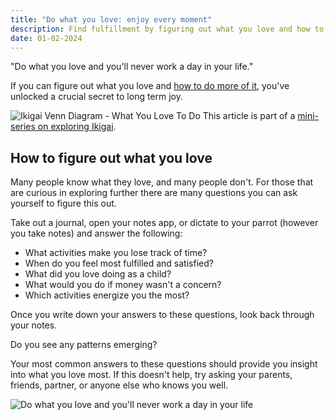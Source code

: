 ```yaml
---
title: "Do what you love: enjoy every moment"
description: Find fulfillment by figuring out what you love and how to do more of it.
date: 01-02-2024
---
```


"Do what you love and you'll never work a day in your life."

If you can figure out what you love and [how to do more of it](/blog/what-you-can-be-paid-for), you've unlocked a crucial secret to long term joy.

![Ikigai Venn Diagram - What You Love To Do](/images/articles/ikigai-love.png)
This article is part of a [mini-series on exploring Ikigai](/blog/finding-your-ikigai).


## How to figure out what you love

Many people know what they love, and many people don't.
For those that are curious in exploring further there are many questions you can ask yourself to figure this out.

Take out a journal, open your notes app, or dictate to your parrot (however you take notes) and answer the following:

- What activities make you lose track of time?
- When do you feel most fulfilled and satisfied?
- What did you love doing as a child?
- What would you do if money wasn't a concern?
- Which activities energize you the most?

Once you write down your answers to these questions, look back through your notes.

Do you see any patterns emerging?

Your most common answers to these questions should provide you insight into what you love most.
If this doesn't help, try asking your parents, friends, partner, or anyone else who knows you well.

![Do what you love and you'll never work a day in your life](/images/articles/do-what-you-love-quote.png)


